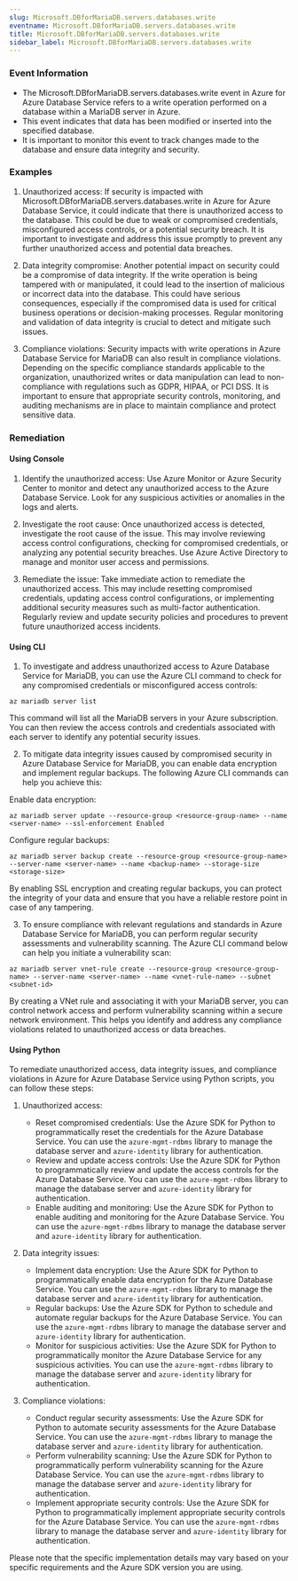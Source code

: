 ```yaml
--- 
slug: Microsoft.DBforMariaDB.servers.databases.write
eventname: Microsoft.DBforMariaDB.servers.databases.write
title: Microsoft.DBforMariaDB.servers.databases.write
sidebar_label: Microsoft.DBforMariaDB.servers.databases.write
---
```

                       
### Event Information

- The Microsoft.DBforMariaDB.servers.databases.write event in Azure for Azure Database Service refers to a write operation performed on a database within a MariaDB server in Azure.
- This event indicates that data has been modified or inserted into the specified database.
- It is important to monitor this event to track changes made to the database and ensure data integrity and security.


### Examples

1. Unauthorized access: If security is impacted with Microsoft.DBforMariaDB.servers.databases.write in Azure for Azure Database Service, it could indicate that there is unauthorized access to the database. This could be due to weak or compromised credentials, misconfigured access controls, or a potential security breach. It is important to investigate and address this issue promptly to prevent any further unauthorized access and potential data breaches.

2. Data integrity compromise: Another potential impact on security could be a compromise of data integrity. If the write operation is being tampered with or manipulated, it could lead to the insertion of malicious or incorrect data into the database. This could have serious consequences, especially if the compromised data is used for critical business operations or decision-making processes. Regular monitoring and validation of data integrity is crucial to detect and mitigate such issues.

3. Compliance violations: Security impacts with write operations in Azure Database Service for MariaDB can also result in compliance violations. Depending on the specific compliance standards applicable to the organization, unauthorized writes or data manipulation can lead to non-compliance with regulations such as GDPR, HIPAA, or PCI DSS. It is important to ensure that appropriate security controls, monitoring, and auditing mechanisms are in place to maintain compliance and protect sensitive data.

### Remediation

#### Using Console

1. Identify the unauthorized access: Use Azure Monitor or Azure Security Center to monitor and detect any unauthorized access to the Azure Database Service. Look for any suspicious activities or anomalies in the logs and alerts.

2. Investigate the root cause: Once unauthorized access is detected, investigate the root cause of the issue. This may involve reviewing access control configurations, checking for compromised credentials, or analyzing any potential security breaches. Use Azure Active Directory to manage and monitor user access and permissions.

3. Remediate the issue: Take immediate action to remediate the unauthorized access. This may include resetting compromised credentials, updating access control configurations, or implementing additional security measures such as multi-factor authentication. Regularly review and update security policies and procedures to prevent future unauthorized access incidents.

#### Using CLI

1. To investigate and address unauthorized access to Azure Database Service for MariaDB, you can use the Azure CLI command to check for any compromised credentials or misconfigured access controls:

```
az mariadb server list
```

This command will list all the MariaDB servers in your Azure subscription. You can then review the access controls and credentials associated with each server to identify any potential security issues.

2. To mitigate data integrity issues caused by compromised security in Azure Database Service for MariaDB, you can enable data encryption and implement regular backups. The following Azure CLI commands can help you achieve this:

Enable data encryption:
```
az mariadb server update --resource-group <resource-group-name> --name <server-name> --ssl-enforcement Enabled
```

Configure regular backups:
```
az mariadb server backup create --resource-group <resource-group-name> --server-name <server-name> --name <backup-name> --storage-size <storage-size>
```

By enabling SSL encryption and creating regular backups, you can protect the integrity of your data and ensure that you have a reliable restore point in case of any tampering.

3. To ensure compliance with relevant regulations and standards in Azure Database Service for MariaDB, you can perform regular security assessments and vulnerability scanning. The Azure CLI command below can help you initiate a vulnerability scan:

```
az mariadb server vnet-rule create --resource-group <resource-group-name> --server-name <server-name> --name <vnet-rule-name> --subnet <subnet-id>
```

By creating a VNet rule and associating it with your MariaDB server, you can control network access and perform vulnerability scanning within a secure network environment. This helps you identify and address any compliance violations related to unauthorized access or data breaches.

#### Using Python

To remediate unauthorized access, data integrity issues, and compliance violations in Azure for Azure Database Service using Python scripts, you can follow these steps:

1. Unauthorized access:
   - Reset compromised credentials: Use the Azure SDK for Python to programmatically reset the credentials for the Azure Database Service. You can use the `azure-mgmt-rdbms` library to manage the database server and `azure-identity` library for authentication.
   - Review and update access controls: Use the Azure SDK for Python to programmatically review and update the access controls for the Azure Database Service. You can use the `azure-mgmt-rdbms` library to manage the database server and `azure-identity` library for authentication.
   - Enable auditing and monitoring: Use the Azure SDK for Python to enable auditing and monitoring for the Azure Database Service. You can use the `azure-mgmt-rdbms` library to manage the database server and `azure-identity` library for authentication.

2. Data integrity issues:
   - Implement data encryption: Use the Azure SDK for Python to programmatically enable data encryption for the Azure Database Service. You can use the `azure-mgmt-rdbms` library to manage the database server and `azure-identity` library for authentication.
   - Regular backups: Use the Azure SDK for Python to schedule and automate regular backups for the Azure Database Service. You can use the `azure-mgmt-rdbms` library to manage the database server and `azure-identity` library for authentication.
   - Monitor for suspicious activities: Use the Azure SDK for Python to programmatically monitor the Azure Database Service for any suspicious activities. You can use the `azure-mgmt-rdbms` library to manage the database server and `azure-identity` library for authentication.

3. Compliance violations:
   - Conduct regular security assessments: Use the Azure SDK for Python to automate security assessments for the Azure Database Service. You can use the `azure-mgmt-rdbms` library to manage the database server and `azure-identity` library for authentication.
   - Perform vulnerability scanning: Use the Azure SDK for Python to programmatically perform vulnerability scanning for the Azure Database Service. You can use the `azure-mgmt-rdbms` library to manage the database server and `azure-identity` library for authentication.
   - Implement appropriate security controls: Use the Azure SDK for Python to programmatically implement appropriate security controls for the Azure Database Service. You can use the `azure-mgmt-rdbms` library to manage the database server and `azure-identity` library for authentication.

Please note that the specific implementation details may vary based on your specific requirements and the Azure SDK version you are using.


 